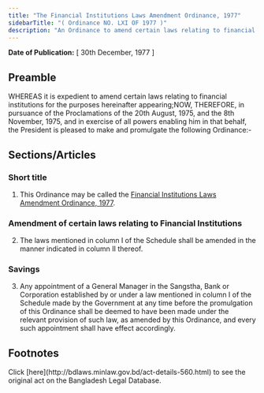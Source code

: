 ```yaml
---
title: "The Financial Institutions Laws Amendment Ordinance, 1977"
sidebarTitle: "( Ordinance NO. LXI OF 1977 )"
description: "An Ordinance to amend certain laws relating to financial institutions."
---
```


**Date of Publication:** [ 30th December, 1977 ]

## Preamble

WHEREAS it is expedient to amend certain laws relating to financial institutions for the purposes hereinafter appearing;NOW, THEREFORE, in pursuance of the Proclamations of the 20th August, 1975, and the 8th November, 1975, and in exercise of all powers enabling him in that behalf, the President is pleased to make and promulgate the following Ordinance:-

## Sections/Articles

### Short title

1. This Ordinance may be called the [Financial Institutions Laws Amendment Ordinance, 1977](/laws/volume-20/act-560 "Financial Institutions Laws Amendment Ordinance, 1977").

### Amendment of certain laws relating to Financial Institutions

2. The laws mentioned in column I of the Schedule shall be amended in the manner indicated in column II thereof.

### Savings

3. Any appointment of a General Manager in the Sangstha, Bank or Corporation established by or under a law mentioned in column I of the Schedule made by the Government at any time before the promulgation of this Ordinance shall be deemed to have been made under the relevant provision of such law, as amended by this Ordinance, and every such appointment shall have effect accordingly.

## Footnotes

<Note>
  Click [here](http://bdlaws.minlaw.gov.bd/act-details-560.html) to see the original act on the Bangladesh Legal Database.
</Note>
